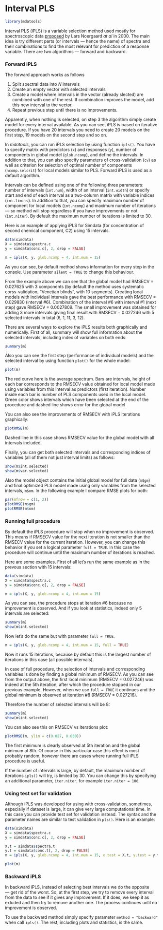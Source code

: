 # Interval PLS  {-#ipls}

```r
library(mdatools)
```

Interval PLS (iPLS) is a variable selection method used mostly for spectroscopic data [proposed](https://doi.org/10.1366/0003702001949500) by Lars Noergaard *at al* in 2000. The main idea is try different parts (or intervals — hence the name) of spectra and their combinations to find the most relevant for prediction of a response variable. There are two algorithms — forward and backward.

### Forward iPLS {-}

The forward approach works as follows

1. Split spectral data into $N$ intervals
2. Create an empty vector with selected intervals
3. Create a model where intervals in the vector (already slected) are combined with one of the rest. If combination improves the model, add this new interval to the vector.
4. Repeat previous step until there is no improvements.

Apparently, when nothing is selected, on step 3 the algorithm simply create model for every interval available. As you can see, iPLS is based on iterative procedure. If you have 20 intervals you need to create 20 models on the first step, 19 models on the second step and so on.

In *mdatools*, you can run iPLS selection by using function `ipls()`. You have to specify matrix with predictors (`x`) and responses (`y`), number of components in global model (`glob.ncomp`), and define the intervals. In addition to that, you can also specify parameters of cross-validation (`cv`) as well as criterion for selection of optimal number of components (`ncomp.selcrit`) for local models similar to PLS. Forward iPLS is used as a default algorithm.

Intervals can be defined using one of the following three parameters: number of intervals (`int.num`), width of an interval (`int.width`) or specify start and end of each interval as a two-column matrix with variable indices (`int.limits`). In addition to that, you can specify maximum number of component for local models (`int.ncomp`) and maximum number of iterations — so method will stop regardless if you have improvements or not (`int.niter`). By default the maximum number of iterations is limited to 30.

Here is an example of applying iPLS for Simdata (for concentration of second chemical component, C2) using 15 intervals.

```r
data(simdata)
X = simdata$spectra.c
y = simdata$conc.c[, 2, drop = FALSE]

m = ipls(X, y, glob.ncomp = 4, int.num = 15)
```

As you can see, by default method shows information for every step in the console. Use parameter `silent = TRUE` to change this behaviour.

From the example above we can see that the global model had RMSECV = 0.027625 with 3 components (by default the method uses systematic corss-validation, "Venetian blinds", with 10 segments). Creating local models with individual intervals gave the best performance with RMSECV = 0.029830 (interval #6). Combination of the interval #6 with interval #1 (next step) gave RMSECV = 0.0027809. The small improvement was obtained for adding 3 more intervals giving final result with RMSECV = 0.027246 with 5 selected intervals in total (6, 1, 11, 3, 12).

There are several ways to explore the iPLS results both graphically and numerically. First of all, summary will show full information about the selected intervals, including index of variables on both ends:

```r
summary(m)
```

Also you can see the first step (performance of individual models) and the selected interval by using function `plot()` for the whole model:

```r
plot(m)
```

The red curve here is the average spectrum. Bars are intervals, height of each bar corresponds to the RMSECV value obtained for local model made using variables from this interval as predictors (first iteration). Number inside each bar is number of PLS components used in the local model. Green color shows intervals which have been selected at the end of the procedure and dashed line shows error for the global model

You can also see the improvements of RMSECV with iPLS iterations graphically:

```r
plotRMSE(m)
```

Dashed line in this case shows RMSECV value for the global model with all intervals included.

Finally, you can get both selected intervals and corresponding indices of variables (all of them not just interval limits) as follows:

```r
show(m$int.selected)
show(m$var.selected)
```

Also the model object contains the initial global model for full data (`m$gm`) and final optimized PLS model made using only variables from the selected intervals, `m$om`. In the following example I compare RMSE plots for both:

```r
par(mfrow = c(1, 2))
plotRMSE(m$gm)
plotRMSE(m$om)
```

### Running full procedure {-}

By default the iPLS procedure will stop when no improvement is observed. This means if RMSECV value for the next iteration is not smaller than the RMSECV value for the current iteration. However, you can change this behavior if you set a logical parameter `full = TRUE`. In this case the procedure will continue until the maximum number of iterations is reached.

Here are some examples. First of all let's run the same example as in the prevous section with 15 intervals:

```r
data(simdata)
X = simdata$spectra.c
y = simdata$conc.c[, 2, drop = FALSE]

m = ipls(X, y, glob.ncomp = 4, int.num = 15)
```

As you can see, the procedure stops at iteration #6 because no improvement is observed. And if you look at statistics, indeed only 5 intervals are selected:

```r
summary(m)
show(m$int.selected)
```

Now let's do the same but with parameter `full = TRUE`.

```r
m = ipls(X, y, glob.ncomp = 4, int.num = 15, full = TRUE)
```
Now it runs 15 iterations, because by default this is the largest number of iterations in this case (all possible intervals).

In case of full procedure, the selection of intervals and corresponding variables is done by finding a global minimum of RMSECV. As you can see from the output above, the first local minimum (RMSECV = 0.027246) was indeed at the 5th iteration, after which the procedure stopped in our previous example. However, when we use `full = TRUE` it continues and the global minimum is observed at iteration #8 (RMSECV = 0.027216).

Therefore the number of selected intervals will be 8:

```r
summary(m)
show(m$int.selected)
```

You can also see this on RMSECV vs iterations plot:

```r
plotRMSE(m, ylim = c(0.027, 0.030))
```

The first minimum is clearly observed at 5th iteration and the global minimum at 8th. Of course in this particular case this effect is most probably random, however there are cases where running full iPLS procedure is useful.

If the number of intervals is large, by default, the maximum number of iterations `ipls()` will try, is limited by 30. You can change this by specifying an additional parameter, `iter.niter`, for example `iter.niter = 100`.

### Using test set for validation {-}

Although iPLS was developed for using with cross-validation, sometimes, especially if dataset is large, it can give very large computational time. In this case you can provide test set for validation instead. The syntax and the parameter names are similar to test validation in `pls()`. Here is an example:

```r
data(simdata)
X = simdata$spectra.c
y = simdata$conc.c[, 2, drop = FALSE]

X.t = simdata$spectra.t
y.t = simdata$conc.t[, 2, drop = FALSE]
m = ipls(X, y, glob.ncomp = 4, int.num = 15, x.test = X.t, y.test = y.t)

```

```r
plot(m)
```

### Backward iPLS {-}

In backward iPLS, instead of selecting best intervals we do the opposite — get rid of the worst. So, at the first step, we try to remove every interval from the data to see if it gives any improvement. If it does, we keep it as exluded and then try to remove another one. The process continues until no improvement is observed.

To use the backward method simply specify parameter `method = "backward"` when call `ipls()`. The rest, including plots and statistics, is the same.